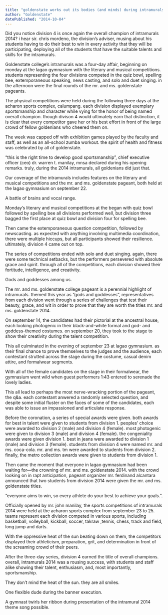 ```yaml
---
title: "goldenstate works out its bodies (and minds) during intramurals 2014"
author: "Goldenstate"
datePublished: "2014-10-04"
---
```


Did you notice division 4 is once again the overall champion of intramurals 2014? i hear sir. chris mordeno, the division’s adviser, musing about his students having to do their best to win in every activity that they will be participating, deploying all of the students that have the suitable talents and skills for the intramurals.

Goldenstate college’s intramurals was a four-day affair, beginning on monday at the lagao gymnasium with the literary and musical competitions. students representing the four divisions competed in the quiz bowl, spelling bee, extemporaneous speaking, news casting, and solo and duet singing. in the afternoon were the final rounds of the mr. and ms. goldenstate pageants.

The physical competitions were held during the following three days at the acharon sports complex, calumpang. each division displayed exemplary sportsmanship and character while vying for the honor of being named overall champion. though divison 4 would ultimately earn that distinction, it is clear that every competitor gave her or his best effort in front of the large crowd of fellow goldenians who cheered them on.

The week was capped off with exhibition games played by the faculty and staff, as well as an all-school zumba workout. the spirit of health and fitness was celebrated by all of goldenstate.

“this is the right time to develop good sportsmanship”, chief executive officer (ceo) dr. warren t. manilay, mnsa declared during his opening remarks. truly, during the 2014 intramurals, all goldenians did just that.

Our coverage of the intramurals includes features on the literary and musical competitions and the mr. and ms. goldenstate pageant, both held at the lagao gymnasium on september 22.

A battle of brains and vocal range.

Monday’s literary and musical competitions at the began with quiz bowl followed by spelling bee all divisions performed well, but division three bagged the first place at quiz bowl and division four for spelling bee.

Then came the extemporaneous question competition, followed by newscasting. as expected with anything involving multimedia coordination, there were multiple hiccups, but all participants showed their resilience. ultimately, division 4 came out on top.

The series of competitions ended with solo and duet singing. again, there were some technical setbacks, but the performers persevered with absolute grace and spirit. through all of the competitions, each division showed their fortitude, intelligence, and creativity.

Gods and goddesses among us.

The mr. and ms. goldenstate college pageant is a perennial highlight of intramurals. themed this year as “gods and goddesses”, representatives from each division went through a series of challenges that test their beauty, grace, and wit in order to prove that they are worth the titles mr. and ms. goldenstate 2014.

On september 14, the candidates had their pictorial at the ancestral house, each looking photogenic in their black-and-white formal and god- and goddess-themed costumes. on september 20, they took to the stage to show their creativity during the talent competition.

This all culminated in the evening of september 23 at lagao gymnasium. as their final chance to prove themselves to the judges and the audience, each contestant strutted across the stage during the costume, casual denim attire, and formalwear segments.

With all of the female candidates on the stage in their formalwear, the gymnasium went wild when guest performers 1:43 entered to serenade the lovely ladies.

This all lead to perhaps the most nerve-wracking portion of the pageant, the q&a. each contestant anwered a randomly selected question, and despite some initial fluster on the faces of some of the candidates, each was able to issue an impassioned and articulate response.

Before the coronation, a series of special awards were given. both awards for best in talent were given to students from division 1. peoples’ choice were awarded to division 2 (male) and division 4 (female). most photogenic were given to division 3 (male) and division 4 (female). the congeniality awards were given division 1. best in jeans were awarded to division 1 (male) and division 3 (female). students from division 4 were named mr. and ms. coca-cola. mr. and ms. tm were awarded to students from division 2. finally, the metro collection awards were given to students from division 1.

Then came the moment that everyone in lagao gymnasium had been waiting for—the crowning of mr. and ms. goldenstate 2014. with the crowd looking on in rapt anticipation, pageant organizer mr. ferdinand alcantara announced that two students from division 2014 were given the mr. and ms. goldenstate titles.

“everyone aims to win, so every athlete do your best to achieve your goals.”.

Officially opened by mr. john manilay, the sports competitions of intramurals 2014 were held at the acharon sports complex from september 23 to 25. teams represent each division competed in various sports, including basketball, volleyball, kickball, soccer, takraw ,tennis, chess, track and field, long jump and darts.

With the oppressive heat of the sun beating down on them, the competitors displayed their athleticism, preparation, grit, and determination in front of the screaming crowd of their peers.

After the three-day series, division 4 earned the title of overall champions. overall, intramurals 2014 was a rousing success, with students and staff alike showing their talent, enthusiasm, and, most importantly, sportsmanship.

They don’t mind the heat of the sun. they are all smiles.

One flexible dude during the banner execution.

A gymnast twirls her ribbon during presentation of the intramural 2014 theme song possible.